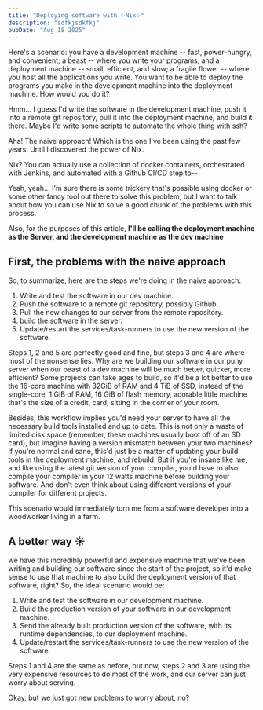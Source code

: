```yaml
---
title: "Deploying software with ✨Nix✨"
description: "sdfkjsdkfkj"
pubDate: "Aug 18 2025"
---
```



Here's a scenario: you have a development machine -- fast, power-hungry, and
convenient; a beast -- where you write your programs, and a deployment machine
-- small, efficient, and slow; a fragile flower -- where you host all the
applications you write. You want to be able to deploy the programs you make in
the development machine into the deployment machine. How would you do it?

<Character name="Cuf">
  Hmm... I guess I'd write the software in the development machine, push it into
  a remote git repository, pull it into the deployment machine, and build it
  there. Maybe I'd write some scripts to automate the whole thing with ssh?
</Character>

Aha! The naive approach! Which is the one I've been using the past few years.
Until I discovered the power of <Sparkle>Nix</Sparkle>.

<Character name="Nelly">
  Nix? You can actually use a collection of docker containers, orchestrated with
  Jenkins, and automated with a Github CI/CD step to--
</Character>

Yeah, yeah... I'm sure there is some trickery that's possible using docker or
some other fancy tool out there to solve this problem, but I want to talk about
how you can use Nix to solve a good chunk of the problems with this process.

Also, for the purposes of this article, **I'll be calling the deployment machine
as the Server, and the development machine as the dev machine**

## First, the problems with the naive approach

So, to summarize, here are the steps we're doing in the naive approach:

1. Write and test the software in our dev machine.
2. Push the software to a remote git repository, possibly Github.
3. Pull the new changes to our server from the remote repository.
4. build the software in the server.
5. Update/restart the services/task-runners to use the new version of the
   software.

Steps 1, 2 and 5 are perfectly good and fine, but steps 3 and 4 are where most
of the nonsense lies. Why are we building our software in our puny server when
our beast of a dev machine will be much better, quicker, more efficient? Some
projects can take ages to build, so it'd be a lot better to use the 16-core
machine with 32GiB of RAM and 4 TiB of SSD, instead of the single-core, 1 GiB of
RAM, 16 GiB of flash memory, adorable little machine that's the size of a
credit, card, sitting in the corner of your room.

Besides, this workflow implies you'd need your server to have all the necessary
build tools installed and up to date. This is not only a waste of limited disk
space (remember, these machines usually boot off of an SD card), but imagine
having a version mismatch between your two machines? If you're normal and sane,
this'd just be a matter of updating your build tools in the deployment machine,
and rebuild. But if you're insane like me, and like using the latest git version
of your compiler, you'd have to also compile your compiler in your 12 watts
machine before building your software. And don't even think about using
different versions of your compiler for different projects.

<Character name="Cuf">
  This scenario would immediately turn me from a software developer into a
  woodworker living in a farm.
</Character>

## A better way ☀️

we have this incredibly powerful and expensive machine that we've been writing
and building our software since the start of the project, so it'd make sense to
use that machine to also build the deployment version of that software, right?
So, the ideal scenario would be:

1. Write and test the software in our development machine.
2. Build the production version of your software in our development machine.
3. Send the already built production version of the software, with its runtime
   dependencies, to our deployment machine.
4. Update/restart the services/task-runners to use the new version of the
   software.

Steps 1 and 4 are the same as before, but now, steps 2 and 3 are using the very
expensive resources to do most of the work, and our server can just worry about
serving.

<Character name="Cuf">
  Okay, but we just got new problems to worry about, no?
</Character>
